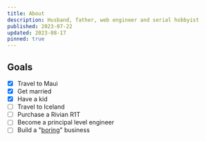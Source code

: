 ```yaml
---
title: About
description: Husband, father, web engineer and serial hobbyist
published: 2023-07-22
updated: 2023-08-17
pinned: true
---
```



## Goals

- [x] Travel to Maui
- [x] Get married
- [x] Have a kid
- [ ] Travel to Iceland
- [ ] Purchase a Rivian R1T
- [ ] Become a principal level engineer
- [ ] Build a "[boring](https://boringcashcow.com/)" business